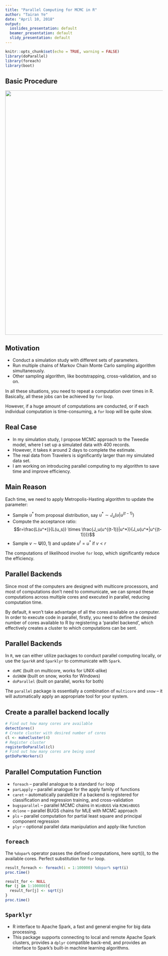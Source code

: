 ---
title: "Parallel Computing for MCMC in R"
author: "Tairan Ye"
date: "April 10, 2018"
output:
  ioslides_presentation: default
  beamer_presentation: default
  slidy_presentation: default
---

```{r setup, include=FALSE}
knitr::opts_chunk$set(echo = TRUE, warning = FALSE)
library(doParallel)
library(foreach)
library(boot)
```

## Basic Procedure
<img src="C:/Users/Qiangsuper/Dropbox/Data Science/Parallel computing/Procedure of parallel computing.jpg" width="780" />

## Motivation
- Conduct a simulation study with different sets of parameters. 
- Run multiple chains of Markov Chain Monte Carlo sampling algorithm simultaneously. 
- Other sampling algorithm, like bootstrapping, cross-validation, and so on.  

In all these situations, you need to repeat a computation over times in R. Basically, all these jobs can be achieved by `for` loop.  

However, if a huge amount of computations are conducted, or if each individual computation is time-consuming, a `for` loop will be quite slow. 

## Real Case
- In my simulation study, I propose MCMC approach to the Tweedie model, where I set up a simulated data with 400 records. 
- However, it takes `R` around 2 days to complete the estimate. 
- The real data from Travelers is significantly larger than my simulated data set. 
- I am working on introducing parallel computing to my algorithm to save time and improve efficiency.  

## Main Reason
Each time, we need to apply Metropolis-Hasting algorithm to update the parameter:

- Sample $u^*$ from proposal distribution, say $u^* \sim J_u(u|u^{(t-1)})$
- Compute the acceptance ratio: $$r=\frac{L(u^*)}{L(u_s)} \times \frac{J_u(u^{(t-1)}|u^*)}{J_u(u^*|u^{(t-1)})}$$
- Sample $v \sim \mathbf{U}(0,1)$ and update $u^t=u^*$ if $v<r$

The computations of likelihood involve `for` loop, which significantly reduce the efficiency.  

## Parallel Backends
Since most of the computers are designed with multicore processors, and most of computations don't need to communicate, we can spread these computations across multiple cores and executed in parallel, reducing computation time.  

By default, `R` won't take advantage of all the cores available on a computer. In order to execute code in parallel, firstly, you need to define the desired number of cores available to R by registering a 'parallel backend', which effectively creates a cluster to which computations can be sent.


## Parallel Backends
In `R`, we can either utilize packages to conduct parallel computing locally, or use the `SparkR` and `Sparklyr` to communicate with `Spark`. 

- `doMC` (built on multicore, works for UNIX-alike)
- `doSNOW` (built on snow, works for Windows)
- `doParallel` (built on parallel, works for both)

The `parallel` package is essentially a combination of `multicore` and `snow` -- it will  automatically apply an appropriate tool for your system.

## Create a parallel backend locally
```{r, echo=TRUE, warning=FALSE}
# Find out how many cores are available 
detectCores()
# Create cluster with desired number of cores
cl <- makeCluster(4)
# Register cluster
registerDoParallel(cl)
# Find out how many cores are being used
getDoParWorkers()
```

## Parallel Computation Function
- `foreach` -- parallel analogue to a standard `for` loop
- `parLapply` -- parallel analogue for the apply family of functions
- `caret` -- automatically paralellize if a backend is registered for classification and regression training, and cross-validation
- `bugsparallel` -- parallel MCMC chains in `WinBUGS` via `R2WinBUGS`
- `dclone` -- parallel BUGS chains for MLE with MCMC approach
- `pls` -- parallel computation for partial least square and principal component regression 
- `plyr` -- optional parallel data manipulation and apply-like function

## `foreach`
The `%dopar%` operator passes the defined computations, here sqrt(i), to the available cores. Perfect substitution for `for` loop. 
```{r, echo=TRUE, warning=FALSE}
result_foreach <- foreach(i = 1:100000) %dopar% sqrt(i)
proc.time()
```
```{r, echo=TRUE, warning=FALSE}
result_for <- NULL
for (j in 1:100000){
  result_for[j] <- sqrt(j)
}
proc.time()
```

## `Sparklyr`
- R interface to Apache Spark, a fast and general engine for big data processing. 
- This package supports connecting to local and remote Apache Spark clusters, provides a `dplyr` compatible back-end, and provides an interface to Spark's built-in machine learning algorithms.
